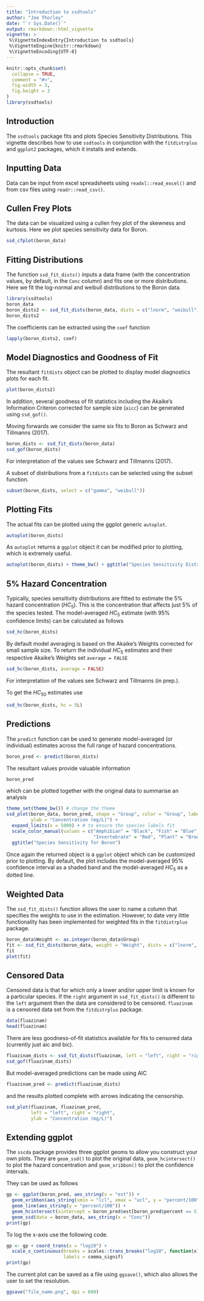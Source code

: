 ```yaml
---
title: "Introduction to ssdtools"
author: "Joe Thorley"
date: "`r Sys.Date()`"
output: rmarkdown::html_vignette
vignette: >
 %\VignetteIndexEntry{Introduction to ssdtools}
 %\VignetteEngine{knitr::rmarkdown}
 %\VignetteEncoding{UTF-8}
---
```


```r
knitr::opts_chunk$set(
  collapse = TRUE,
  comment = "#>",
  fig.width = 3,
  fig.height = 3
)
library(ssdtools)
```


## Introduction

The `ssdtools` package fits and plots Species Sensitivity Distributions.
This vignette describes how to use `ssdtools` in conjunction with 
the `fitdistrplus` and `ggplot2` packages, which it installs and extends.

## Inputting Data

Data can be input from excel spreadsheets using `readxl::read_excel()` 
and from csv files using `readr::read_csv()`.

## Cullen Frey Plots

The data can be visualized using a cullen frey plot of the skewness and kurtosis.
Here we plot species sensitivity data for Boron.

```r
ssd_cfplot(boron_data)
```

## Fitting Distributions

The function `ssd_fit_dists()` inputs a data frame (with the concentration values, 
by default, in the `Conc` column) and fits one or more distributions.
Here we fit the log-normal and weibull distributions to the Boron data.
```r
library(ssdtools)
boron_data
boron_dists2 <- ssd_fit_dists(boron_data, dists = c("lnorm", "weibull"))
boron_dists2
```

The coefficients can be extracted using the `coef` function
```r
lapply(boron_dists2, coef)
```

## Model Diagnostics and Goodness of Fit

The resultant `fitdists` object can be plotted to display model diagnostics plots for each fit.
```r
plot(boron_dists2)
```

In addition, several goodness of fit statistics including the Akaike's Information Criteron corrected for sample size (`aicc`) can be generated using `ssd_gof()`.

Moving forwards we consider the same six fits to Boron as Schwarz and Tillmanns (2017).
```r
boron_dists <- ssd_fit_dists(boron_data)
ssd_gof(boron_dists)
```
For interpretation of the values see Schwarz and Tillmanns (2017).

A subset of distributions from a `fitdists` can be selected using the subset function.
```r
subset(boron_dists, select = c("gamma", "weibull"))
```

## Plotting Fits

The actual fits can be plotted using the ggplot generic `autoplot`.
```r
autoplot(boron_dists)
```

As `autoplot` returns a `ggplot` object it can be modified prior to plotting, 
which is extremely useful.
```r
autoplot(boron_dists) + theme_bw() + ggtitle("Species Sensitivity Distributions for Boron")
```

## 5% Hazard Concentration

Typically, species sensitivity distributions are fitted to estimate the 5% hazard concentration ($HC_5$).
This is the concentration that affects just 5% of the species tested.
The model-averaged $HC_5$ estimate (with 95% confidence limits) can be calculated as follows
```r
ssd_hc(boron_dists)
```
By default model averaging is based on the Akaike's Weights corrected for small sample size.
To return the individual $HC_5$ estimates and their respective Akaike's Weights set `average = FALSE`
```r
ssd_hc(boron_dists, average = FALSE)
```
For interpretation of the values see Schwarz and Tillmanns (in prep.).

To get the $HC_50$ estimates use
```r
ssd_hc(boron_dists, hc = 5L)
```

## Predictions

The `predict` function can be used to generate model-averaged (or individual) 
estimates across the full range of hazard concentrations.
```r
boron_pred <- predict(boron_dists)
```

The resultant values provide valuable information
```r
boron_pred
```
which can be plotted together with the original data to summarise an analysis
```r
theme_set(theme_bw()) # change the theme
ssd_plot(boron_data, boron_pred, shape = "Group", color = "Group", label = "Species",
         ylab = "Concentration (mg/L)") + 
  expand_limits(x = 5000) + # to ensure the species labels fit
  scale_color_manual(values = c("Amphibian" = "Black", "Fish" = "Blue", 
                                "Invertebrate" = "Red", "Plant" = "Brown")) +
  ggtitle("Species Sensitivity for Boron")
```

Once again the returned object is a `ggplot` object which can be customized prior to plotting.
By default, the plot includes the model-averaged 95% confidence interval as a shaded band and 
the model-averaged $HC_5$ as a dotted line.

## Weighted Data

The `ssd_fit_dists()` function allows the user to name a column that specifies
the weights to use in the estimation. 
However, to date very little functionality has been implemented for weighted fits in the `fitdistrplus` package.
```r
boron_data$Weight <- as.integer(boron_data$Group)
fit <- ssd_fit_dists(boron_data, weight = "Weight", dists = c("lnorm", "weibull"))
fit
plot(fit)
```

## Censored Data

Censored data is that for which only a lower and/or upper limit is known for a particular species. 
If the `right` argument in `ssd_fit_dists()` is different to the `left` argument then the data are considered to be censored. 
`fluazinam` is a censored data set from the `fitdistrplus` package.

```r
data(fluazinam)
head(fluazinam)
```

There are less goodness-of-fit statistics available for
fits to censored data (currently just aic and bic).
```r
fluazinam_dists <- ssd_fit_dists(fluazinam, left = "left", right = "right")
ssd_gof(fluazinam_dists)
```
But model-averaged predictions can be made using AIC
```r
fluazinam_pred <- predict(fluazinam_dists)
```
and the results plotted complete with arrows indicating the censorship.
```r
ssd_plot(fluazinam, fluazinam_pred, 
         left = "left", right = "right", 
         ylab = "Concentration (mg/L)")
```

## Extending ggplot

The `sscda` package provides three ggplot geoms to allow you construct your own plots.
They are `geom_ssd()` to plot the original data, 
`geom_hcintersect()` to plot the hazard concentration and `geom_xribbon()` to plot the confidence intervals.

They can be used as follows

```r
gp <- ggplot(boron_pred, aes_string(x = "est")) + 
  geom_xribbon(aes_string(xmin = "lcl", xmax = "ucl", y = "percent/100"), alpha = 0.2) +
  geom_line(aes_string(y = "percent/100")) +
  geom_hcintersect(xintercept = boron_pred$est[boron_pred$percent == 5], yintercept = 5/100) +
  geom_ssd(data = boron_data, aes_string(x = "Conc"))
print(gp)
```    

To log the x-axis use the following code.
```r
gp <- gp + coord_trans(x = "log10") +
  scale_x_continuous(breaks = scales::trans_breaks("log10", function(x) 10^x),
                     labels = comma_signif)
print(gp)
```

The current plot can be saved as a file using `ggsave()`,
which also allows the user to set the resolution.
```r
ggsave("file_name.png", dpi = 600)
```
